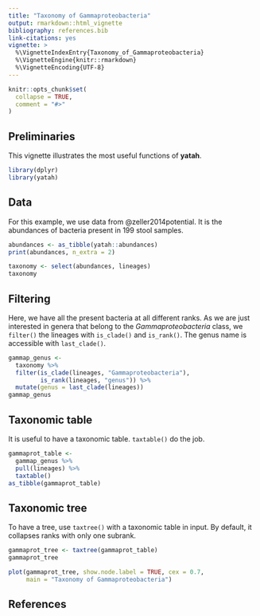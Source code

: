 ```yaml
---
title: "Taxonomy of Gammaproteobacteria"
output: rmarkdown::html_vignette
bibliography: references.bib
link-citations: yes
vignette: >
  %\VignetteIndexEntry{Taxonomy_of_Gammaproteobacteria}
  %\VignetteEngine{knitr::rmarkdown}
  %\VignetteEncoding{UTF-8}
---
```


```r
knitr::opts_chunk$set(
  collapse = TRUE,
  comment = "#>"
)
```

## Preliminaries

This vignette illustrates the most useful functions of **yatah**. 

```r
library(dplyr)
library(yatah)
```

## Data

For this example, we use data from @zeller2014potential. It is the abundances of bacteria present in 199 stool samples.

```r
abundances <- as_tibble(yatah::abundances)
print(abundances, n_extra = 2)
```

```r
taxonomy <- select(abundances, lineages)
taxonomy
```

## Filtering

Here, we have all the present bacteria at all different ranks. As we are just interested in genera that belong to the _Gammaproteobacteria_ class, we `filter()` the lineages with `is_clade()` and `is_rank()`. The genus name is accessible with `last_clade()`.

```r
gammap_genus <-
  taxonomy %>% 
  filter(is_clade(lineages, "Gammaproteobacteria"),
         is_rank(lineages, "genus")) %>% 
  mutate(genus = last_clade(lineages))
gammap_genus
```

## Taxonomic table

It is useful to have a taxonomic table. `taxtable()` do the job.

```r
gammaprot_table <-
  gammap_genus %>% 
  pull(lineages) %>% 
  taxtable()
as_tibble(gammaprot_table)
```

## Taxonomic tree

To have a tree, use `taxtree()` with a taxonomic table in input. By default, it collapses ranks with only one subrank.

```r
gammaprot_tree <- taxtree(gammaprot_table)
gammaprot_tree
```


```r
plot(gammaprot_tree, show.node.label = TRUE, cex = 0.7, 
     main = "Taxonomy of Gammaproteobacteria")
```

## References

